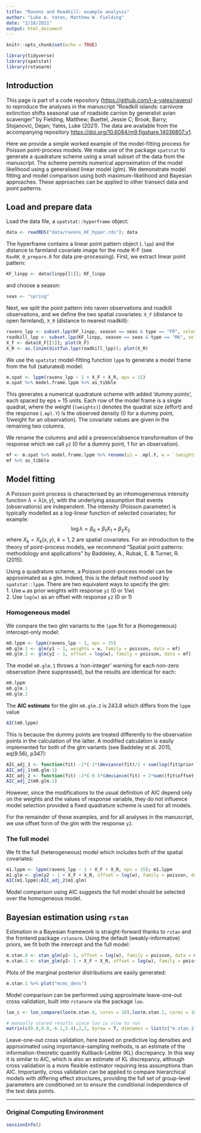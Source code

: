 ```yaml
---
title: "Ravens and Roadkill: example analysis"
author: "Luke A. Yates, Matthew W. Fielding"
date: "2/18/2021"
output: html_document
---
```


```r
knitr::opts_chunk$set(echo = TRUE)
```

```r
library(tidyverse)
library(spatstat)
library(rstanarm)
```
## Introduction
This page is part of a code repository (<https://github.com/l-a-yates/ravens>) to reproduce the analyses in the manuscript “Roadkill islands: carnivore extinction shifts seasonal use of roadside carrion by generalist avian scavenger” by Fielding, Matthew; Buettel, Jessie C; Brook, Barry; Stojanović, Dejan; Yates, Luke (2021). The data are available from the accompanying repository <https://doi.org/10.6084/m9.figshare.14036807.v1>.

Here we provide a simple worked example of the model-fitting process for Poisson point-process models. We make use of the package `spatstat` to generate a quadrature scheme using a small subset of the data from the manuscript. The scheme permits numerical approximation of the model likelihood using a generalised linear model (glm). We demonstrate model fitting and model comparison using both maximum-likelihood and Bayesian approaches. These approaches can be applied to other transect data and point patterns.

## Load and prepare data   
Load the data file, a `spatstat::hyperframe` object:
```r
data <- readRDS("data/ravens_KF_hyper.rds"); data
```
The hyperframe contains a linear point pattern object (`.lpp`) and the distance to farmland covariate image for the route K-F (see `RavRK_0_prepare.R` for data pre-processing). First, we extract linear point pattern:
```r
KF_linpp <- data$linpp[[1]]; KF_linpp
```
and choose a season:
```r
seas <- "spring"
```

Next, we split the point pattern into raven observations and roadkill observations, and we define the two spatial covariates: `X_F` (distance to open farmland), `X_R` (distance to nearest roadkill):
```r
ravens_lpp <- subset.lpp(KF_linpp, season == seas & type == "FR", select = F); plot(ravens_lpp)
roadkill_lpp <- subset.lpp(KF_linpp, season == seas & type == "RK", select = F); plot(roadkill_lpp)
X_F <- data$X_F[[1]]; plot(X_F)
X_R <- as.linim(distfun.lpp(roadkill_lpp)); plot(X_R)
```

We use the `spatstat` model-fitting function `lppm` to generate a model frame from the full (saturated) model:
```r
m.spat <- lppm(ravens_lpp ~ 1 + X_F + X_R, eps = 15) 
m.spat %>% model.frame.lppm %>% as_tibble
```

This generates a numerical quadrature scheme with added 'dummy points', each spaced by eps = 15 units. Each row of the model frame is a single quadrat, where the weight (`(weights)`) denotes the quadrat size (effort) and the response (`.mpl.Y`) is the observed density (0 for a dummy point, 1/weight for an observation). The covariate values are given in the remaining two columns. 

We rename the columns and add a presence/absence transformation of the response which we call `y2` (0 for a dummy point, 1 for an observation). 
```r
mf <- m.spat %>% model.frame.lppm %>% rename(y1 = .mpl.Y, w = `(weights)`) %>% mutate(y2 = as.numeric(y1>0))
mf %>% as_tibble
```


## Model fitting
A Poisson point process is characterised by an inhomogenenous intensity function $\lambda=\lambda(x,y)$, with the underlying assumption that events (observations) are independent. The intensity (Poisson parameter) is typically modelled as a log-linear function of selected covariates; for example:
$$\mbox{log}\,\lambda = \beta_0 + \beta_1X_1 + \beta_2X_2$$
where $X_k = X_k(x,y),\,\,k =1,2$ are spatial covariates. For an introduction to the theory of point-process models, we recommend "Spatial point patterns: methodology and applications" by Baddeley, A., Rubak, E. & Turner, R. (2015).

Using a quadrature scheme, a Poisson point-process model can be approximated as a glm. Indeed, this is the default method used by `spatstat::lppm`. There are two equivalent ways to specify the glm:  
1. Use `w` as prior weights with response `y1`  (0 or 1/w)    
2. Use `log(w)` as an offset with response `y2` (0 or 1)  

### Homogeneous model
We compare the two glm variants to the `lppm` fit for a (homogeneous) intercept-only model:
```r
m0.lppm <- lppm(ravens_lpp ~ 1, eps = 15)
m0.glm.1 <- glm(y1 ~ 1, weights = w, family = poisson, data = mf)
m0.glm.2 <- glm(y2 ~ 1, offset = log(w), family = poisson, data = mf)
```
The model `m0.glm.1` throws a 'non-integer' warning for each non-zero observation (here suppressed), but the results are identical for each:
```r
m0.lppm
m0.glm.1
m0.glm.2
```

The **AIC estimate** for the glm `m0.glm.2` is $243.8$ which differs from the `lppm` value
```r
AIC(m0.lppm)
```
This is because the dummy points are treated differently to the observation points in the calculation of the latter. A modified calculation is easily implemented for both of the glm variants (see Baddeley et al. 2015, eq(9.56), p347):
```r
AIC_adj_1 <- function(fit) -2*(-1*(deviance(fit)/2 + sum(log(fit$prior.weights[(fit$y>0)])) + sum(fit$y>0)) - length(coef(fit)))
AIC_adj_1(m0.glm.1)
AIC_adj_2 <- function(fit) -2*(-0.5*(deviance(fit) + 2*sum((fit$offset+1)*fit$y)) - length(coef(fit)))
AIC_adj_2(m0.glm.2)
```
However, since the modifications to the usual definition of AIC depend only on the weights and the values of response variable, they do not influence model selection provided a fixed quadrature scheme is used for all models. 

For the remainder of these examples, and for all analyses in the manuscript, we use offset form of the glm with the response `y2`.   

### The full model
We fit the full (heterogeneous) model which includes both of the spatial covariates:
```r
m1.lppm <- lppm(ravens_lpp ~ 1 + X_F + X_R, eps = 15); m1.lppm
m1.glm <- glm(y2 ~ 1 + X_F + X_R, offset = log(w), family = poisson, data = mf); m1.glm
AIC(m1.lppm);AIC_adj_2(m1.glm) 
```
Model comparison using AIC suggests the full model should be selected over the homogeneous model. 

## Bayesian estimation using `rstan`
Estimation in a Bayesian framework is straight-forward thanks to `rstan` and the frontend package `rstanarm`. Using the default (weakly-informative) priors, we fit both the intercept and the full model:
```r
m.stan.0 <- stan_glm(y2~ 1, offset = log(w), family = poisson, data = mf, cores = 4); m.stan.0
m.stan.1 <- stan_glm(y2~ 1 + X_F + X_R, offset = log(w), family = poisson, data = mf, cores = 4); m.stan.1
```
Plots of the marginal posterior distributions are easily generated:
```r
m.stan.1 %>% plot("mcmc_dens")
```

Model comparison can be performed using approximate leave-one-out cross validation, built into `rstanarm` via the package `loo`. 
```r
loo_c <- loo_compare(loo(m.stan.0, cores = 10),loo(m.stan.1, cores = 10)) 
```
```r
# manually stored results since loo is slow to run
matrix(c(0.0,0.0,-6.1,5.4),2,2, byrow = T, dimnames = list(c("m.stan.1","m.stan.0"),c("elpd_diff","se_diff"))) 
```
Leave-one-out cross validation, here based on predictive log densities and approximated using importance-sampling methods, is an estimate of the information-theoretic quantity Kullback-Leibler (KL) discrepancy. In this way it is similar to AIC, which is also an estimate of KL discrepancy, although cross validation is a more flexible estimator requiring less assumptions than AIC. Importantly, cross validation can be applied to compare hierarchical models with differing effect structures, providing the full set of group-level parameters are conditioned on to ensure the conditional independence of the test data points. 

---

### Original Computing Environment
```r
sessionInfo()
```

